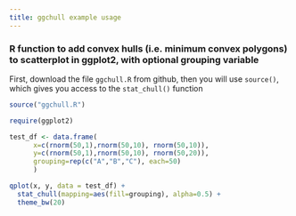```yaml
---
title: ggchull example usage
---
```

### R function to add convex hulls (i.e. minimum convex polygons) to scatterplot in ggplot2, with optional grouping variable

First, download the file `ggchull.R` from github, then you will use `source()`, which gives you access to the `stat_chull()` function


```r
source("ggchull.R")

require(ggplot2)

test_df <- data.frame(
      x=c(rnorm(50,1),rnorm(50,10), rnorm(50,10)),
      y=c(rnorm(50,1),rnorm(50,10), rnorm(50,20)),
      grouping=rep(c("A","B","C"), each=50)
      )

qplot(x, y, data = test_df) + 
  stat_chull(mapping=aes(fill=grouping), alpha=0.5) + 
  theme_bw(20)

```